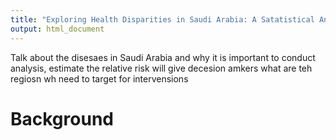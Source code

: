 ```yaml
---
title: "Exploring Health Disparities in Saudi Arabia: A Satatistical Analysis"
output: html_document
---
```



Talk about the disesaes in Saudi Arabia and why it is important to conduct analysis, estimate the relative risk will give decesion amkers what are teh regiosn wh need to target for intervensions 

# Background 
